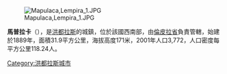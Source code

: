[[Image:Mapulaca,Lempira_1.JPG|right]]

'''馬普拉卡'''（{{lang-es|Mapulaca}}），是[[洪都拉斯|洪都拉斯]]的城鎮，位於該國西南部，由[[倫皮拉省|倫皮拉省]]負責管轄，始建於1889年，面積31.9平方公里，海拔高度171米，2001年人口3,772，人口密度每平方公里118.24人。

{{coord|14|02|N|88|37|W|display=title|region:HN_type:city_source:GNS-enwiki}}

{{Honduras-geo-stub}}
[[Category:洪都拉斯城市|Category:洪都拉斯城市]]